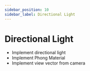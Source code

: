 ```yaml
---
sidebar_position: 10
sidebar_label: Directional Light
---
```



# Directional Light

<DirectionalLightScene />


- Implement directional light
- Implement Phong Material
- Implement view vector from camera
